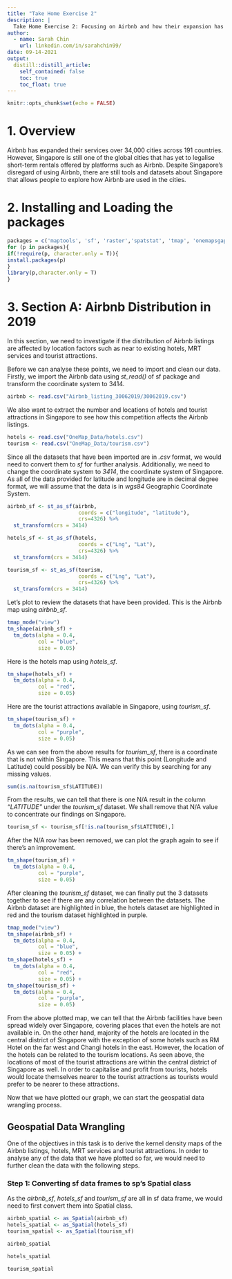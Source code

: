 ```yaml
---
title: "Take Home Exercise 2"
description: |
  Take Home Exercise 2: Focusing on Airbnb and how their expansion has impacted our economy. Using Spatial Point Patterns Analysis of Airbnb Listing in Singapore. 
author:
  - name: Sarah Chin
    url: linkedin.com/in/sarahchin99/
date: 09-14-2021
output:
  distill::distill_article:
    self_contained: false
    toc: true
    toc_float: true
---
```



```r
knitr::opts_chunk$set(echo = FALSE)
```

# 1. Overview 

Airbnb has expanded their services over 34,000 cities across 191 countries. However, Singapore is still one of the global cities that has yet to legalise short-term rentals offered by platforms such as Airbnb. Despite Singapore's disregard of using Airbnb, there are still tools and datasets about Singapore that allows people to explore how Airbnb are used in the cities. 


# 2. Installing and Loading the packages 

``` r
packages = c('maptools', 'sf', 'raster','spatstat', 'tmap', 'onemapsgapi')
for (p in packages){
if(!require(p, character.only = T)){
install.packages(p)
}
library(p,character.only = T)
}
```

# 3. Section A: Airbnb Distribution in 2019

In this section, we need to investigate if the distribution of Airbnb listings are affected by location factors such as near to existing hotels, MRT services and tourist attractions. 

Before we can analyse these points, we need to import and clean our data. Firstly, we import the Airbnb data using _st_read()_ of sf package and transform the coordinate system to 3414. 

``` r
airbnb <- read.csv("Airbnb_listing_30062019/30062019.csv")
```

We also want to extract the number and locations of hotels and tourist attractions in Singapore to see how this competition affects the Airbnb listings. 

``` r
hotels <- read.csv("OneMap_Data/hotels.csv")
tourism <- read.csv("OneMap_Data/tourism.csv")
```

Since all the datasets that have been imported are in _.csv_ format, we would need to convert them to _sf_ for further analysis. Additionally, we need to change the coordinate system to _3414_, the coordinate system of Singapore. As all of the data provided for latitude and longitude are in decimal degree format, we will assume that the data is in *wgs84* Geographic Coordinate System. 

``` r
airbnb_sf <- st_as_sf(airbnb, 
                       coords = c("longitude", "latitude"),
                       crs=4326) %>%
  st_transform(crs = 3414)

hotels_sf <- st_as_sf(hotels, 
                       coords = c("Lng", "Lat"),
                       crs=4326) %>%
  st_transform(crs = 3414)

tourism_sf <- st_as_sf(tourism, 
                       coords = c("Lng", "Lat"),
                       crs=4326) %>%
  st_transform(crs = 3414)
```

Let's plot to review the datasets that have been provided. This is the Airbnb map using _airbnb_sf_.

``` r
tmap_mode("view")
tm_shape(airbnb_sf) + 
  tm_dots(alpha = 0.4, 
          col = "blue", 
          size = 0.05)
```

Here is the hotels map using _hotels_sf_.

``` r
tm_shape(hotels_sf) + 
  tm_dots(alpha = 0.4, 
          col = "red", 
          size = 0.05)
```

Here are the tourist attractions available in Singapore, using _tourism_sf_.

``` r
tm_shape(tourism_sf) + 
  tm_dots(alpha = 0.4, 
          col = "purple", 
          size = 0.05)
```

As we can see from the above results for _tourism_sf_, there is a coordinate that is not within Singapore. This means that this point (Longitude and Latitude) could possibly be N/A. We can verify this by searching for any missing values. 

``` r
sum(is.na(tourism_sf$LATITUDE))
```

From the results, we can tell that there is one N/A result in the column _"LATITUDE"_ under the _tourism_sf_ dataset. We shall remove that N/A value to concentrate our findings on Singapore. 

``` r
tourism_sf <- tourism_sf[!is.na(tourism_sf$LATITUDE),]
```

After the N/A row has been removed, we can plot the graph again to see if there's an improvement. 

``` r
tm_shape(tourism_sf) + 
  tm_dots(alpha = 0.4, 
          col = "purple", 
          size = 0.05)
```

After cleaning the _tourism_sf_ dataset, we can finally put the 3 datasets together to see if there are any correlation between the datasets. The Airbnb dataset are highlighted in blue, the hotels dataset are highlighted in red and the tourism dataset highlighted in purple. 

``` r
tmap_mode("view")
tm_shape(airbnb_sf) + 
  tm_dots(alpha = 0.4, 
          col = "blue", 
          size = 0.05) +
tm_shape(hotels_sf) + 
  tm_dots(alpha = 0.4, 
          col = "red", 
          size = 0.05) +
tm_shape(tourism_sf) + 
  tm_dots(alpha = 0.4, 
          col = "purple", 
          size = 0.05)
```

From the above plotted map, we can tell that the Airbnb facilities have been spread widely over Singapore, covering places that even the hotels are not available in. On the other hand, majority of the hotels are located in the central district of Singapore with the exception of some hotels such as RM Hotel on the far west and Changi hotels in the east. However, the location of the hotels can be related to the tourism locations. As seen above, the locations of most of the tourist attractions are within the central district of Singapore as well. In order to capitalise and profit from tourists, hotels would locate themselves nearer to the tourist attractions as tourists would prefer to be nearer to these attractions. 

Now that we have plotted our graph, we can start the geospatial data wrangling process. 

## Geospatial Data Wrangling

One of the objectives in this task is to derive the kernel density maps of the Airbnb listings, hotels, MRT services and tourist attractions. In order to analyse any of the data that we have plotted so far, we would need to further clean the data with the following steps. 

### Step 1: Converting sf data frames to sp's Spatial class

As the _airbnb_sf_, _hotels_sf_ and _tourism_sf_ are all in sf data frame, we would need to first convert them into Spatial class. 

``` r
airbnb_spatial <- as_Spatial(airbnb_sf)
hotels_spatial <- as_Spatial(hotels_sf)
tourism_spatial <- as_Spatial(tourism_sf)
```

``` r
airbnb_spatial
```

``` r
hotels_spatial
```

``` r
tourism_spatial
```










